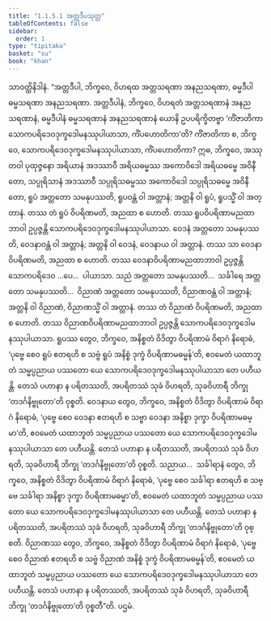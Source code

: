 ```yaml
---
title: "1.1.5.1 အတ္တဒီပသုတ္တ"
tableOfContents: false
sidebar:
  order: 1
type: "tipitaka"
basket: "su"
book: "khan"
---
```



<DynamicBreadcrumb />

<Division number="43" book="khan">

<Paragraph number="192" book="khan">
သာဝတ္ထိနိဒါနံ. “အတ္တဒီပါ, ဘိက္ခဝေ, ဝိဟရထ အတ္တသရဏာ အနညသရဏာ, ဓမ္မဒီပါ ဓမ္မသရဏာ အနညသရဏာ. အတ္တဒီပါနံ, ဘိက္ခဝေ, ဝိဟရတံ အတ္တသရဏာနံ အနညသရဏာနံ, ဓမ္မဒီပါနံ ဓမ္မသရဏာနံ အနညသရဏာနံ ယောနိ ဥပပရိက္ခိတဗ္ဗာ ‘ကိံဇာတိကာ သောကပရိဒေဝဒုက္ခဒေါမနဿုပါယာသာ, ကိံပဟောတိကာ’တိ?
</Paragraph>

<Paragraph number="193" book="khan">
ကိံဇာတိကာ စ, ဘိက္ခဝေ, သောကပရိဒေဝဒုက္ခဒေါမနဿုပါယာသာ, ကိံပဟောတိကာ? ဣဓ, ဘိက္ခဝေ, အဿုတဝါ ပုထုဇ္ဇနော အရိယာနံ အဒဿာဝီ အရိယဓမ္မဿ အကောဝိဒေါ အရိယဓမ္မေ အဝိနီတော, သပ္ပုရိသာနံ အဒဿာဝီ သပ္ပုရိသဓမ္မဿ အကောဝိဒေါ သပ္ပုရိသဓမ္မေ အဝိနီတော, ရူပံ အတ္တတော သမနုပဿတိ, ရူပဝန္တံ ဝါ အတ္တာနံ; အတ္တနိ ဝါ ရူပံ, ရူပသ္မိံ ဝါ အတ္တာနံ. တဿ တံ ရူပံ ဝိပရိဏမတိ, အညထာ စ ဟောတိ. တဿ ရူပဝိပရိဏာမညထာဘာဝါ ဥပ္ပဇ္ဇန္တိ သောကပရိဒေဝဒုက္ခဒေါမနဿုပါယာသာ. ဝေဒနံ အတ္တတော သမနုပဿတိ, ဝေဒနာဝန္တံ ဝါ အတ္တာနံ; အတ္တနိ ဝါ ဝေဒနံ, ဝေဒနာယ ဝါ အတ္တာနံ. တဿ သာ ဝေဒနာ ဝိပရိဏမတိ, အညထာ စ ဟောတိ. တဿ ဝေဒနာဝိပရိဏာမညထာဘာဝါ ဥပ္ပဇ္ဇန္တိ သောကပရိဒေဝ …ပေ…  ပါယာသာ. သညံ အတ္တတော သမနုပဿတိ…  သင်္ခါရေ အတ္တတော သမနုပဿတိ…  ဝိညာဏံ အတ္တတော သမနုပဿတိ, ဝိညာဏဝန္တံ ဝါ အတ္တာနံ; အတ္တနိ ဝါ ဝိညာဏံ, ဝိညာဏသ္မိံ ဝါ အတ္တာနံ. တဿ တံ ဝိညာဏံ ဝိပရိဏမတိ, အညထာ စ ဟောတိ. တဿ ဝိညာဏဝိပရိဏာမညထာဘာဝါ ဥပ္ပဇ္ဇန္တိ သောကပရိဒေဝဒုက္ခဒေါမနဿုပါယာသာ.
</Paragraph>

<Paragraph number="194" book="khan">
ရူပဿ တွေဝ, ဘိက္ခဝေ, အနိစ္စတံ ဝိဒိတွာ ဝိပရိဏာမံ ဝိရာဂံ နိရောဓံ, ‘ပုဗ္ဗေ စေဝ ရူပံ ဧတရဟိ စ သဗ္ဗံ ရူပံ အနိစ္စံ ဒုက္ခံ ဝိပရိဏာမဓမ္မန်’တိ, ဧဝမေတံ ယထာဘူတံ သမ္မပ္ပညာယ ပဿတော ယေ သောကပရိဒေဝဒုက္ခဒေါမနဿုပါယာသာ တေ ပဟီယန္တိ. တေသံ ပဟာနာ န ပရိတဿတိ, အပရိတဿံ သုခံ ဝိဟရတိ, သုခဝိဟာရီ ဘိက္ခု ‘တဒင်္ဂနိဗ္ဗုတော’တိ ဝုစ္စတိ. ဝေဒနာယ တွေဝ, ဘိက္ခဝေ, အနိစ္စတံ ဝိဒိတွာ ဝိပရိဏာမံ ဝိရာဂံ နိရောဓံ, ‘ပုဗ္ဗေ စေဝ ဝေဒနာ ဧတရဟိ စ သဗ္ဗာ ဝေဒနာ အနိစ္စာ ဒုက္ခာ ဝိပရိဏာမဓမ္မာ’တိ, ဧဝမေတံ ယထာဘူတံ သမ္မပ္ပညာယ ပဿတော ယေ သောကပရိဒေဝဒုက္ခဒေါမနဿုပါယာသာ တေ ပဟီယန္တိ. တေသံ ပဟာနာ န ပရိတဿတိ, အပရိတဿံ သုခံ ဝိဟရတိ, သုခဝိဟာရီ ဘိက္ခု ‘တဒင်္ဂနိဗ္ဗုတော’တိ ဝုစ္စတိ. သညာယ…  သင်္ခါရာနံ တွေဝ, ဘိက္ခဝေ, အနိစ္စတံ ဝိဒိတွာ ဝိပရိဏာမံ ဝိရာဂံ နိရောဓံ, ‘ပုဗ္ဗေ စေဝ သင်္ခါရာ ဧတရဟိ စ သဗ္ဗေ သင်္ခါရာ အနိစ္စာ ဒုက္ခာ ဝိပရိဏာမဓမ္မာ’တိ, ဧဝမေတံ ယထာဘူတံ သမ္မပ္ပညာယ ပဿတော ယေ သောကပရိဒေဝဒုက္ခဒေါမနဿုပါယာသာ တေ ပဟီယန္တိ. တေသံ ပဟာနာ န ပရိတဿတိ, အပရိတဿံ သုခံ ဝိဟရတိ, သုခဝိဟာရီ ဘိက္ခု ‘တဒင်္ဂနိဗ္ဗုတော’တိ ဝုစ္စတိ. ဝိညာဏဿ တွေဝ, ဘိက္ခဝေ, အနိစ္စတံ ဝိဒိတွာ ဝိပရိဏာမံ ဝိရာဂံ နိရောဓံ, ‘ပုဗ္ဗေ စေဝ ဝိညာဏံ ဧတရဟိ စ သဗ္ဗံ ဝိညာဏံ အနိစ္စံ ဒုက္ခံ ဝိပရိဏာမဓမ္မန်’တိ, ဧဝမေတံ ယထာဘူတံ သမ္မပ္ပညာယ ပဿတော ယေ သောကပရိဒေဝဒုက္ခဒေါမနဿုပါယာသာ တေ ပဟီယန္တိ. တေသံ ပဟာနာ န ပရိတဿတိ, အပရိတဿံ သုခံ ဝိဟရတိ, သုခဝိဟာရီ ဘိက္ခု ‘တဒင်္ဂနိဗ္ဗုတော’တိ ဝုစ္စတီ”တိ.

</Paragraph>
</Division>

<Paragraph number="195" type="center" book="khan">
ပဌမံ.
</Paragraph>